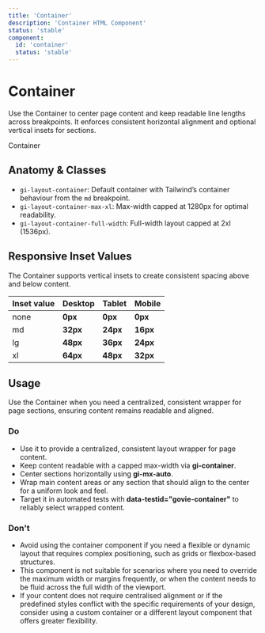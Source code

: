 ```yaml
---
title: 'Container'
description: 'Container HTML Component'
status: 'stable'
component:
  id: 'container'
  status: 'stable'
---
```


# Container

Use the Container to center page content and keep readable line lengths across breakpoints. It enforces consistent horizontal alignment and optional vertical insets for sections.

<Section current="design">

<ComponentPreview className="gi-not-prose block w-full">
  <Container>
    <p>Container</p>
  </Container>
</ComponentPreview>

## Anatomy & Classes

- `gi-layout-container`: Default container with Tailwind’s container behaviour from the `md` breakpoint.
- `gi-layout-container-max-xl`: Max-width capped at 1280px for optimal readability.
- `gi-layout-container-full-width`: Full-width layout capped at 2xl (1536px).

## Responsive Inset Values

The Container supports vertical insets to create consistent spacing above and below content.

<table>
  <thead>
    <tr>
      <th>Inset value</th>
      <th>Desktop</th>
      <th>Tablet</th>
      <th>Mobile</th>
    </tr>
  </thead>
  <tbody>
    <tr>
      <td>none</td>
      <td>
        <strong>0px</strong>
      </td>
      <td>
        <strong>0px</strong>
      </td>
      <td>
        <strong>0px</strong>
      </td>
    </tr>
    <tr>
      <td>md</td>
      <td>
        <strong>32px</strong>
      </td>
      <td>
        <strong>24px</strong>
      </td>
      <td>
        <strong>16px</strong>
      </td>
    </tr>
    <tr>
      <td>lg</td>
      <td>
        <strong>48px</strong>
      </td>
      <td>
        <strong>36px</strong>
      </td>
      <td>
        <strong>24px</strong>
      </td>
    </tr>
    <tr>
      <td>xl</td>
      <td>
        <strong>64px</strong>
      </td>
      <td>
        <strong>48px</strong>
      </td>
      <td>
        <strong>32px</strong>
      </td>
    </tr>
  </tbody>
</table>

## Usage

Use the Container when you need a centralized, consistent wrapper for page sections, ensuring content remains readable and aligned.

### Do

- Use it to provide a centralized, consistent layout wrapper for page content.
- Keep content readable with a capped max-width via **gi-container**.
- Center sections horizontally using **gi-mx-auto**.
- Wrap main content areas or any section that should align to the center for a uniform look and feel.
- Target it in automated tests with **data-testid="govie-container"** to reliably select wrapped content.

### Don't

- Avoid using the container component if you need a flexible or dynamic layout that requires complex positioning, such as grids or flexbox-based structures.
- This component is not suitable for scenarios where you need to override the maximum width or margins frequently, or when the content needs to be fluid across the full width of the viewport.
- If your content does not require centralised alignment or if the predefined styles conflict with the specific requirements of your design, consider using a custom container or a different layout component that offers greater flexibility.

</Section>

